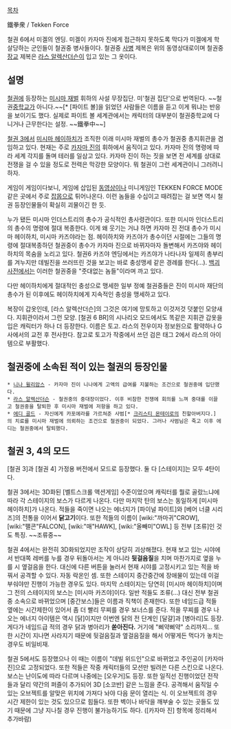 [[목차]]

鐵拳衆 / Tekken Force

{{{#!html
<object style="height: 390px; width: 640px"><param name="movie" value="http://www.youtube.com/v/YU1ZphCpFEw?version=3&feature=player_detailpage"><param name="allowFullScreen" value="true"><param name="allowScriptAccess" value="always"><embed src="http://www.youtube.com/v/YU1ZphCpFEw?version=3&feature=player_detailpage" type="application/x-shockwave-flash" allowfullscreen="true" allowScriptAccess="always" width="640" height="360"></object>
}}}
철권 6에서 미겔의 엔딩. 미겔이 카자마 진에게 접근하지 못하도록 막다가 미겔에게 학살당하는 군인들이 철권중 병사들이다. 철권중 [[사병]] 제복은 위의 동영상대로이며 철권중 [[장교]] 제복은 [[라스 알렉산더슨]]이 입고 있는 그 옷이다. 

== 설명 ==
[[철권]]에 등장하는 [[미시마 재벌]] 휘하의 사설 무장집단. 미'철권 집단'으로 번역된다. ~~철권[[중학교]]가 아니다.~~[* [파이트 볼]을 읽었던 사람들은 이름을 듣고 이게 뭐냐는 반응을 보이기도 했다. 실제로 파이트 볼 세계관에서는 캐릭터의 대부분이 철권중학교에 다니거나 근무한다는 설정. ~~鐵拳中~~]

[[철권 3]]에서 [[미시마 헤이하치]]가 조직한 이래 미시마 재벌의 총수가 철권중 총지휘관을 겸임하고 있다. 현재는 주로 [[카자마 진]]의 휘하에서 움직이고 있다. 카자마 진의 명령에 따라 세계 각지를 돌며 테러를 일삼고 있다. 카자마 진이 하는 짓을 보면 전 세계를 상대로 전쟁을 걸 수 있을 정도로 전력은 막강한 모양이다. 뭐 철권이 그런 세계관이니 그러려니 하자.

게임이 게임이다보니, 게임에 삽입된 [[동영상]]이나 미니게임인 TEKKEN FORCE MODE 같은 곳에서 주로 [[잡몹]]으로 튀어나온다. 이런 놈들을 수십이고 때려잡는 걸 보면 역시 철권 등장인물들이 확실히 괴물이긴 한 듯.

누가 됐든 미시마 인더스트리의 총수가 공식적인 총사령관이다. 또한 미시마 인더스트리의 총수의 명령에 절대 복종한다. 이게 왜 웃기는 거냐 하면 카자마 진 전대 총수가 미시마 헤이하치, 미시마 카즈야라는 점. 헤이하치와 카즈야가 총수이던 시절에는 그들의 명령에 절대복종하던 철권중이 총수가 카자마 진으로 바뀌자마자 돌변해서 카즈야와 헤이하치의 목숨을 노리고 있다. 철권6 카즈야 엔딩에서는 카즈야가 나타나자 일제히 총부리를 겨누지만 데빌진을 쓰러뜨린 것을 보고는 바로 충성맹세 같은 경례를 한다(...). [[백괴사전]]에서는 이러한 철권중을 "줏대없는 놈들"이라며 까고 있다.

다만 헤이하치에게 절대적인 충성으로 맹세한 일부 정예 철권중들은 진이 미시마 재단의 총수가 된 이후에도 헤이하치에게 지속적인 충성을 맹세하고 있다.

복장이 갑옷인데, [라스 알렉산더슨]의 그것은 여기에 망토하고 이것저것 덧붙인 모양새다. 지휘관이라서 그런 모양. [철권 6 BR]의 시나리오 모드에서도 똑같은 지휘관 갑옷을 입은 캐릭터가 하나 더 등장한다. 이름은 토고. 라스의 전우이자 정보원으로 활약하나 G사에서의 교전 후 전사한다. 참고로 토고가 작중에서 쓰던 검은 태그 2에서 라스의 아이템으로 부활했다.

== 철권중에 소속된 적이 있는 철권의 등장인물 ==
 * [[니나 윌리암스]] - 카자마 진이 니나에게 고액의 급여를 지불하는 조건으로 철권중에 입단했다. 
 * [[라스 알렉산더슨]] - 철권중의 중대장이었다. 이후 비참한 전쟁에 회의를 느껴 중대를 이끌고 철권중을 탈퇴한 후 미시마 재벌에 저항을 하고 있다.
 * [[에디 골드]] - 자신에게 카포에라를 가르쳐준 사범[* [[크리스티 몬테이로]]의 친할아버지다.]의 치료를 미시마 재벌에 의뢰하는 조건으로 철권중이 되었다. 그러나 사범님은 죽고 이후 에디는 철권중에서 탈퇴했다. 

== 철권 3, 4의 모드 ==
[철권 3]과 [철권 4] 가정용 버전에서 모드로 등장했다. 둘 다 [스테이지]는 모두 4탄이다.

철권 3에서는 3D화된 [벨트스크롤 액션게임] 수준이었으며 캐릭터를 뭘로 골랐느냐에 따라 각 스테이지의 보스가 다르게 나온다. 다만 마지막 탄의 보스는 동일하게 [미시마 헤이하치]가 나온다.
적들을 죽이면 나오는 에너지가 [파이널 파이트]와 [베어 너클 시리즈]의 전통을 이어서 '''닭고기'''이다. 또한 적들의 이름이 [wiki:"까마귀"CROW], [wiki:"팰콘"FALCON], [wiki:"매"HAWK], [wiki:"올빼미"OWL] 등 전부 [조류]인 것도 특징. ~~조류중~~

철권 4에서는 완전히 3D화되었지만 조작이 상당히 괴상해졌다. 현재 보고 있는 시야에서 반대쪽 레버를 누를 경우 뒤돌아서는 게 아니라 '''뒷걸음질'''을 치며 마찬가지로 옆을 누를 시 옆걸음을 한다. 대신에 다른 버튼을 눌러서 현재 시야를 고정시키고 있는 적을 바꿔서 공격할 수 있다. 자동 락온인 셈. 또한 스테이지 중간중간에 장애물이 있는데 이걸 부숴야만 진행이 가능한 경우도 있다.
마지막 스테이지는 당연히 [미시마 헤이하치]이며 그 전의 스테이지의 보스는 [미시마 카즈야]이다. 일반 적들도 조류(...) 대신 전부 철권중 소속으로 바뀌었으며 [중간보스]들은 이름과 직책이 존재한다. 또한 네임드급 적들 옆에는 시간제한이 있어서 좀 더 빨리 무찌를 경우 보너스를 준다.
적을 무찌를 경우 나오는 에너지 아이템은 역시 [닭]이지만 이번엔 닭의 전 단계인 [달걀]과 [병아리]도 등장. 게다가 네임드급 적의 경우 닭과 병아리가 '''쏟아진다.''' 거기에 "삐약삐약" 소리까지... 또한 시간이 지나면 사라지기 때문에 뒷걸음질과 옆걸음질을 해서 어떻게든 먹다가 놓치는 경우도 비일비재.

철권 5에서도 등장했으나 이 때는 이름이 "데빌 위드인"으로 바뀌었고 주인공이 [카자마 진]으로 고정되었다. 또한 적들은 작중 캐릭터들의 모션만 빌려쓴 다른 스킨으로 나온다. 보스는 난이도에 따라 다르며 나중에는 [오우거]도 등장.
또한 일직선 진행이었던 전작들과 달리 약간의 퍼즐이 추가되어 3D [소코반] 같은 느낌을 준다. 공격해서 움직일 수 있는 오브젝트를 알맞은 위치에 가져다 놔야 다음 문이 열리는 식. 이 오브젝트의 경우 시간 제한이 있는 것도 있으므로 힘들다. 또한 벽이나 바닥을 깨부술 수 있는 곳들도 있기 때문에 그냥 지나칠 경우 진행이 불가능하기도 하다.
([카자마 진] 항목에 정리해서 추가바람)
